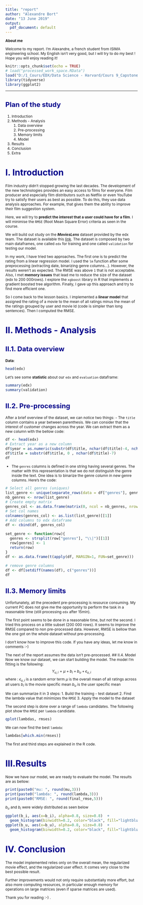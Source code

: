 ```yaml
---
title: "report"
author: "Alexandre Bort"
date: "13 June 2019"
output:
  pdf_document: default
---
```


**About me**

Welcome to my report. I'm Alexandre, a french student from ISIMA engineering school. My English isn't very good, but I will try to do my best ! Hope you will enjoy reading it!


```r
knitr::opts_chunk$set(echo = TRUE)
# load("processed_work_space.RData")
load("D:/1_Cours/EDX/Data Science - Harvard/Cours 9_Capstone/Movies/edx_enviroment.RData")
library(tidyverse)
library(ggplot2)
```

<style type="text/css">

body{ /* Normal  */
    font-size: 12px;
}
td {  /* Table  */
  font-size: 8px;
}
h1.title {
  font-size: 38px;
  color: DarkRed;
}
h1 { /* Header 1 */
  font-size: 28px;
  color: DarkBlue;
}
h2 { /* Header 2 */
    font-size: 22px;
  color: DarkBlue;
}
h3 { /* Header 3 */
  font-size: 18px;
  font-family: "Times New Roman", Times, serif;
  color: DarkBlue;
}
code.r{ /* Code block */
    font-size: 12px;
}
pre { /* Code block - determines code spacing between lines */
    font-size: 14px;
}
</style>

---
## Plan of the study
1. Introduction
2. Methods - Analysis 
    1. Data overview
    2. Pre-processing
    3. Memory limits
    4. Model
3. Results
4. Conclusion
5. Extra


# I. Introduction

Film industry didn't stopped growing the last decades. The development of the new technologies provides an easy access to films for everyone. Film producer and especially film distributors such as Netflix or even YouTube try to satisfy their users as best as possible. To do this, they use data analysis approaches. For example, that gives them the ability to improve their film suggestion system.

Here, we will try to **predict the interest that a user could have for a film**. I will minimise the `RMSE` (Root Mean Square Error) criteria as seen in the course.

We will build out study on the ***MoviesLens*** dataset provided by the edx team. The dataset is available this [link](http://files.grouplens.org/datasets/movielens/ml-10m.zip). 
The dataset is composed by two main dataframes, one called `edx` for training and one called `validation` for testing our model. 

In my work, I have tried two approaches. The first one is to predict the rating from a linear regression model. I used the `lm` function after some preprocessing (extracting date, binarizing genre columns...). However, the results weren't as expected. The RMSE was above `1` that is not acceptable. Also, I met **memory issues** that lead me to reduce the size of the dataset (edx to 200 000rows). I explore the `xgboost` library in R that implements a gradient boosted tree algorithm. Finally, I gave up this approach and try to find more efficient one.

So I come back to the lesson basics. I implemented a **linear model** that assigned the rating of a movie to the mean of all ratings minus the mean of the ratings grouped by user and movie Id (code is simpler than long sentences). Then I computed the RMSE.


# II. Methods - Analysis
## II.1. Data overview
**Data**:

```r
head(edx)
```

Let's see some **statistic** about our `edx` and `evaluation` dataframe:
``` r
summary(edx)
summary(validation)
```

## II.2. Pre-processing
After a brief overview of the dataset, we can notice two things:
  - The `title` column contains a year between parenthesis. We can consider that the interest of customer changes across the year. We can extract them as a new column with the bellow code:

``` r
df <- head(edx)
# Extract year as a new column
df$year = as.numeric(substr(df$title, nchar(df$title)-4, nchar(df$title)-1))
df$title = substr(df$title, 0 , nchar(df$title)-7)
df
```
  - The `genres` columns is defined in one string having several genres. The matter with this representation is that we do not distinguish the genre inside the text. One idea is to binarize the genre column in new genre columns. Here's the code:

``` r
# Select all genres (uniques)
list_genre <- unique(separate_rows(data = df["genres"], genres, sep = "\\|"))
nb_genres <- nrow(list_genre)
# Create empty matrix
genres_col <- as.data.frame(matrix(0, ncol = nb_genres, nrow = nrow(df)))
# Set col names
colnames(genres_col) <- as.list(list_genre)[[1]]
# Add columns to edx dataframe
df <- cbind(df, genres_col)

set_genre <- function(row){
  genres <- strsplit(row["genres"], "\\|")[[1]]
  row[genres] <- 1
  return(row)
}
df <- as.data.frame(t(apply(df, MARGIN=1, FUN=set_genre)))

# remove genre columns
df <- df[setdiff(names(df), c("genres"))]
df
```

## II.3. Memory limits
Unfortunately, all the precedent pre-processing is resource consuming. My current PC does not give me the opportunity to perform the task in a reasonable time (still processing `edx` after 15min).

The first point seems to be done in a reasonable time, but not the second. I tried this process on a little subset (200 000 rows). It seems to improve the RMSE compared to non pre-processed data. However, RMSE is bellow than the one got on the whole dataset without pre-processing.

I don't know how to improve this code. If you have any ideas, let me know in comments :-)

The next of the report assumes the data isn't pre-processed.
## II.4. Model
Now we know our dataset, we can start building the model. The model I'm fitting is the following:
$$ Y_{u,i} = \mu + b_i + b_u + \epsilon_{u,i}$$
where :
    $\epsilon_{u,i}$ is a random error term
    $\mu$ is the overall mean of all ratings across all users
    $b_i$ is the movie specific mean
    $b_u$ is the user specific mean 

We can summarize it in 3 steps:
    1. Build the training - test dataset
    2. Find the lambda value that minimizes the `RMSE`
    3. Apply the model to the dataset
  
The second step is done over a range of `lambda` candidates. 
The following plot show the `RMSE` per `lambda` candidate.
```r
qplot(lambdas, rmses)  
```

We can now find the best `lambda`:
``` r
lambdas[which.min(rmses)]
```

The first and third steps are explained in the R code.

# III.Results
Now we have our model, we are ready to evaluate the model. The results are as bellow:
```r

print(paste0("mu: ", round(mu,3)))
print(paste0("lambda: ", round(lambda,3)))
print(paste0("RMSE: ", round(final_rmse,5)))
```

$b_u$ and $b_i$ were widely distributed as seen below
```r

ggplot(b_i, aes(x=b_i), alpha=0.8, size=0.8)  + 
  geom_histogram(binwidth=0.2, color="black", fill="lightblue")
ggplot(b_u, aes(x=b_u), alpha=0.8, size=0.8)  +
  geom_histogram(binwidth=0.2, color="black", fill="lightblue")
```

# IV. Conclusion
The model implemented relies only on the overall mean, the regularized movie effect, and the regularized user effect. It comes very close to the best possible result.

Further improvements would not only require substantially more effort, but also more computing resources, in particular enough memory for operations on large matrices (even if sparse matrices are used).

Thank you for reading :-)
.